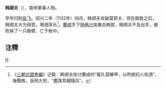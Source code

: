 {{expand|time=2010-07-09T06:48:18+00:00}}
'''韩顺夫'''（{{bd|?||?|}}），南宋軍事人物。

早年归附[[岳飞|岳飞]]。绍兴二年（1132年）四月，韩顺夫攻破莫邪关，但在取胜之后，韩顺夫大为得意，喝酒享乐<ref>《[[三朝北盟會編|三朝北盟會編]]》记载：韩顺夫攻讨曹成时“辄扎营解甲，以所掳妇人佐酒”，後戰敗，岳飛大怒，“盡誅其親隨兵”。</ref>。[[曹成|曹成]]手下[[杨再兴|杨再兴]]突袭击韩部，韩顺夫不及出手，被砍掉了一只胳臂，亡于帐中。

== 注釋 ==
{{reflist}}

[[category:宋朝軍事人物|H]]